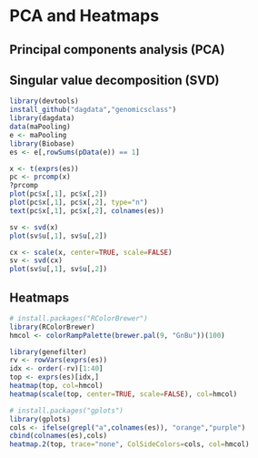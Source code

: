 # PCA and Heatmaps

## Principal components analysis (PCA)
## Singular value decomposition (SVD)

```r
library(devtools)
install_github("dagdata","genomicsclass")
library(dagdata)
data(maPooling)
e <- maPooling
library(Biobase)
es <- e[,rowSums(pData(e)) == 1]

x <- t(exprs(es))
pc <- prcomp(x)
?prcomp
plot(pc$x[,1], pc$x[,2])
plot(pc$x[,1], pc$x[,2], type="n")
text(pc$x[,1], pc$x[,2], colnames(es))

sv <- svd(x)
plot(sv$u[,1], sv$u[,2])

cx <- scale(x, center=TRUE, scale=FALSE)
sv <- svd(cx)
plot(sv$u[,1], sv$u[,2])
```

## Heatmaps

```r
# install.packages("RColorBrewer")
library(RColorBrewer)
hmcol <- colorRampPalette(brewer.pal(9, "GnBu"))(100)

library(genefilter)
rv <- rowVars(exprs(es))
idx <- order(-rv)[1:40]
top <- exprs(es)[idx,]
heatmap(top, col=hmcol)
heatmap(scale(top, center=TRUE, scale=FALSE), col=hmcol)

# install.packages("gplots")
library(gplots)
cols <- ifelse(grepl("a",colnames(es)), "orange","purple")
cbind(colnames(es),cols)
heatmap.2(top, trace="none", ColSideColors=cols, col=hmcol)
```
